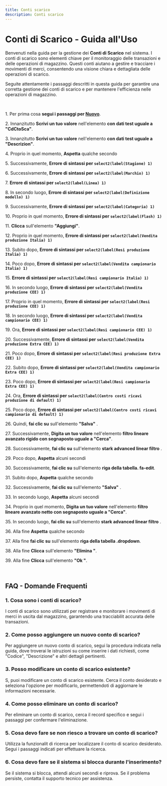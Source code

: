 ```yaml
---
title: Conti scarico
description: Conti scarico
---
```

# Conti di Scarico \- Guida all\'Uso

Benvenuti nella guida per la gestione dei **Conti di Scarico** nel sistema\. I conti di scarico sono elementi chiave per il monitoraggio delle transazioni e delle operazioni di magazzino\. Questi conti aiutano a gestire e tracciare i movimenti di merci\, consentendo una visione chiara e dettagliata delle operazioni di scarico\.

Seguite attentamente i passaggi descritti in questa guida per garantire una corretta gestione dei conti di scarico e per mantenere l\'efficienza nelle operazioni di magazzino\.

&nbsp;

1\. Per prima cosa **segui i passaggi per [Nuovo](/docs/Z_Operazioni%20base/Nuovo)**\.

2\. Innanzitutto **Scrivi un tuo valore** nell\'elemento **con dati test uguale a \"CdCtoSca\"**\.

3\. Innanzitutto **Scrivi un tuo valore** nell\'elemento **con dati test uguale a \"Descrizion\"**\.

4\. Proprio in quel momento\, **Aspetta** qualche secondo

5\. Successivamente\, **Errore di sintassi per `select2(label(Stagione) 1)`**

6\. Successivamente\, **Errore di sintassi per `select2(label(Marchio) 1)`**

7\. **Errore di sintassi per `select2(label(Linea) 1)`**

8\. In secondo luogo\, **Errore di sintassi per `select2(label(Definizione modello) 1)`**

9\. Successivamente\, **Errore di sintassi per `select2(label(Categoria) 1)`**

10\. Proprio in quel momento\, **Errore di sintassi per `select2(label(Flash) 1)`**

11\. **Clicca** sull\'elemento **\"Aggiungi\"**\.

12\. Proprio in quel momento\, **Errore di sintassi per `select2(label(Vendita produzione Italia) 1)`**

13\. Subito dopo\, **Errore di sintassi per `select2(label(Resi produzione Italia) 1)`**

14\. Poco dopo\, **Errore di sintassi per `select2(label(Vendita campionario Italia) 1)`**

15\. **Errore di sintassi per `select2(label(Resi campionario Italia) 1)`**

16\. In secondo luogo\, **Errore di sintassi per `select2(label(Vendita produzione CEE) 1)`**

17\. Proprio in quel momento\, **Errore di sintassi per `select2(label(Resi produzione CEE) 1)`**

18\. In secondo luogo\, **Errore di sintassi per `select2(label(Vendita campionario CEE) 1)`**

19\. Ora\, **Errore di sintassi per `select2(label(Resi campionario CEE) 1)`**

20\. Successivamente\, **Errore di sintassi per `select2(label(Vendita produzione Extra CEE) 1)`**

21\. Poco dopo\, **Errore di sintassi per `select2(label(Resi produzione Extra CEE) 1)`**

22\. Subito dopo\, **Errore di sintassi per `select2(label(Vendita campionario Extra CEE) 1)`**

23\. Poco dopo\, **Errore di sintassi per `select2(label(Resi campionario Extra CEE) 1)`**

24\. Ora\, **Errore di sintassi per `select2(label(Centro costi ricavi produzione di default) 1)`**

25\. Poco dopo\, **Errore di sintassi per `select2(label(Centro costi ricavi campionario di default) 1)`**

26\. Quindi\, **fai clic su** sull\'elemento **\"Salva\"** \.

27\. Successivamente\, **Digita un tuo valore** nell\'elemento **filtro lineare avanzato rigido con segnaposto uguale a \"Cerca\"**\.

28\. Successivamente\, **fai clic su** sull\'elemento **stark advanced linear filtro** \.

29\. Poco dopo\, **Aspetta** alcuni secondi

30\. Successivamente\, **fai clic su** sull\'elemento **riga della tabella\. fa\-edit**\.

31\. Subito dopo\, **Aspetta** qualche secondo

32\. Successivamente\, **fai clic su** sull\'elemento **\"Salva\"** \.

33\. In secondo luogo\, **Aspetta** alcuni secondi

34\. Proprio in quel momento\, **Digita un tuo valore** nell\'elemento **filtro lineare avanzato netto con segnaposto uguale a \"Cerca\"**\.

35\. In secondo luogo\, **fai clic su** sull\'elemento **stark advanced linear filtro** \.

36\. Alla fine **Aspetta** qualche secondo

37\. Alla fine **fai clic su** sull\'elemento **riga della tabella \.dropdown**\.

38\. Alla fine **Clicca** sull\'elemento **\"Elimina \"**\.

39\. Alla fine **Clicca** sull\'elemento **\"Ok \"**\.

&nbsp;

## FAQ \- Domande Frequenti

### 1\. **Cosa sono i conti di scarico\?**

I conti di scarico sono utilizzati per registrare e monitorare i movimenti di merci in uscita dal magazzino\, garantendo una tracciabilit accurata delle transazioni\.

### 2\. **Come posso aggiungere un nuovo conto di scarico\?**

Per aggiungere un nuovo conto di scarico\, segui la procedura indicata nella guida\, dove troverai le istruzioni su come inserire i dati richiesti\, come \"Codice\"\, \"Descrizione\" e altri dettagli pertinenti\.

### 3\. **Posso modificare un conto di scarico esistente\?**

S\, puoi modificare un conto di scarico esistente\. Cerca il conto desiderato e seleziona l\'opzione per modificarlo\, permettendoti di aggiornare le informazioni necessarie\.

### 4\. **Come posso eliminare un conto di scarico\?**

Per eliminare un conto di scarico\, cerca il record specifico e segui i passaggi per confermare l\'eliminazione\.

### 5\. **Cosa devo fare se non riesco a trovare un conto di scarico\?**

Utilizza la funzionalit di ricerca per localizzare il conto di scarico desiderato\. Segui i passaggi indicati per effettuare la ricerca\.

### 6\. **Cosa devo fare se il sistema si blocca durante l\'inserimento\?**

Se il sistema si blocca\, attendi alcuni secondi e riprova\. Se il problema persiste\, contatta il supporto tecnico per assistenza\.